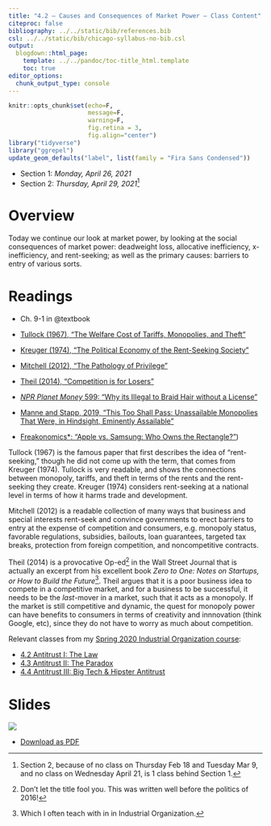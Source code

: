 ```yaml
---
title: "4.2 — Causes and Consequences of Market Power — Class Content"
citeproc: false
bibliography: ../../static/bib/references.bib
csl: ../../static/bib/chicago-syllabus-no-bib.csl
output:
  blogdown::html_page:
    template: ../../pandoc/toc-title_html.template
    toc: true
editor_options: 
  chunk_output_type: console
---
```

```r
knitr::opts_chunk$set(echo=F,
                      message=F,
                      warning=F,
                      fig.retina = 3,
                      fig.align="center")
library("tidyverse")
library("ggrepel")
update_geom_defaults("label", list(family = "Fira Sans Condensed"))
```

- Section 1: *Monday, April 26, 2021*
- Section 2: *Thursday, April 29, 2021*^[Section 2, because of no class on Thursday Feb 18 and Tuesday Mar 9, and no class on Wednesday April 21, is 1 class behind Section 1.]

# <i class="fas fa-info-circle fa-lg"></i> Overview

Today we continue our look at market power, by looking at the social consequences of market power: deadweight loss, allocative inefficiency, x-inefficiency, and rent-seeking; as well as the primary causes: barriers to entry of various sorts.

# <i class="fas fa-book-reader fa-lg"></i> Readings

- <i class="fas fas fa-book"></i> Ch. 9-1 in @textbook

- [<i class="fas fa-file-pdf"></i> Tullock (1967), "The Welfare Cost of Tariffs, Monopolies, and Theft"](/readings/Tullock-1967.pdf)
- [<i class="fas fa-file-pdf"></i> Kreuger (1974), "The Political Economy of the Rent-Seeking Society"](/readings/Kreuger-1974.pdf)
- [<i class="fas fa-file-pdf"></i> Mitchell (2012), "The Pathology of Privilege"](/readings/Mitchell-2012.pdf)
- [<i class="fas fa-file-pdf"></i> Theil (2014), "Competition is for Losers"](/readings/Theil-2014.pdf)
- [<i class="fas fa-podcast"></i> *NPR Planet Money* 599: "Why its Illegal to Braid Hair without a License"](https://www.npr.org/sections/money/2012/06/22/155596305/episode-381-why-its-illegal-to-braid-hair-without-a-license)
- [<i class="fas fa-external-link-square-alt"></i> Manne and Stapp, 2019, "This Too Shall Pass: Unassailable Monopolies That Were, in Hindsight, Eminently Assailable"](https://truthonthemarket.com/2019/04/01/this-too-shall-pass-unassailable-monopolies-that-were-in-hindsight-eminently-assailable/)
- [<i class="fas fa-podcast"></i> Freakonomics*: "Apple vs. Samsung: Who Owns the Rectangle?"](http://freakonomics.com/2012/08/03/apple-vs-samsung-who-owns-the-rectangle/))

Tullock (1967) is the famous paper that first describes the idea of "rent-seeking," though he did not come up with the term, that comes from Kreuger (1974). Tullock is very readable, and shows the connections between monopoly, tariffs, and theft in terms of the rents and the rent-seeking they create. Kreuger (1974) considers rent-seeking at a national level in terms of how it harms trade and development.

Mitchell (2012) is a readable collection of many ways that business and special interests rent-seek and convince governments to erect barriers to entry at the expense of competition and consumers, e.g. monopoly status, favorable regulations, subsidies, bailouts, loan guarantees, targeted tax breaks, protection from foreign competition, and noncompetitive contracts.

Theil (2014) is a provocative Op-ed^[Don't let the title fool you. This was written well before the politics of 2016!] in the Wall Street Journal that is actually an excerpt from his excellent book *Zero to One: Notes on Startups, or How to Build the Future*^[Which I often teach with in in Industrial Organization.]. Theil argues that it is a poor business idea to compete in a competitive market, and for a business to be successful, it needs to be the *last*-mover in a market, such that it acts as a monopoly. If the market is still competitive and dynamic, the quest for monopoly power can have benefits to consumers in terms of creativity and innnovation (think Google, etc), since they do not have to worry as much about competition.

Relevant classes from my [Spring 2020 Industrial Organization course](https://ios20.classes.ryansafner.com/):

- [<i class="fas fa-external-link-square-alt"></i> 4.2 Antitrust I: The Law](https://ios20.classes.ryansafner.com/class/4.2-class.html)
- [<i class="fas fa-external-link-square-alt"></i> 4.3 Antitrust II: The Paradox](https://ios20.classes.ryansafner.com/class/4.3-class.html)
- [<i class="fas fa-external-link-square-alt"></i> 4.4 Antitrust III: Big Tech & Hipster Antitrust](https://ios20.classes.ryansafner.com/class/4.4-class.html)

# <i class="fas fa-chalkboard-teacher"></i> Slides

[![](/slides/4.2-slides.png)](/slides/4.2-slides.html)

- [<i class="fas fa-file-pdf"></i> Download as PDF](/slides/4.2-slides.pdf)

